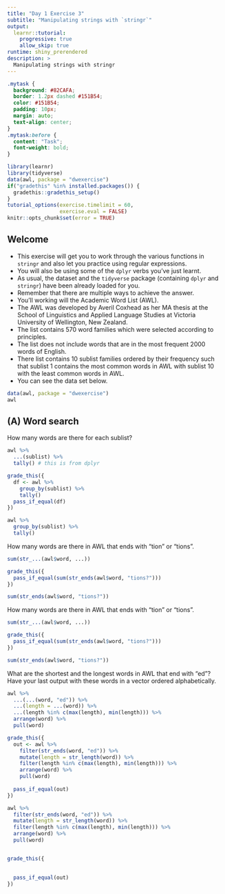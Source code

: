 ```yaml
---
title: "Day 1 Exercise 3"
subtitle: "Manipulating strings with `stringr`"
output: 
  learnr::tutorial:
    progressive: true
    allow_skip: true
runtime: shiny_prerendered
description: >
  Manipulating strings with stringr
---
```


```css
.mytask {
  background: #82CAFA;
  border: 1.2px dashed #151B54;
  color: #151B54;
  padding: 10px;
  margin: auto;
  text-align: center;
}
.mytask:before {
  content: "Task";
  font-weight: bold;
}
```

```r
library(learnr)
library(tidyverse)
data(awl, package = "dwexercise")
if("gradethis" %in% installed.packages()) {
  gradethis::gradethis_setup()
} 
tutorial_options(exercise.timelimit = 60,
                 exercise.eval = FALSE)
knitr::opts_chunk$set(error = TRUE)
```

## Welcome

* This exercise will get you to work through the various functions in `stringr` and also let you practice using regular expressions. 
* You will also be using some of the `dplyr` verbs you've just learnt.
* As usual, the dataset and the `tidyverse` package (containing `dplyr` and `stringr`) have been already loaded for you.
* Remember that there are multiple ways to achieve the answer.
* You'll working will the Academic Word List (AWL). 
* The AWL was developed by Averil Coxhead as her MA thesis at the School of Linguistics and Applied Language Studies at Victoria University of Wellington, New Zealand. 
* The list contains 570 word families which were selected according to principles. 
* The list does not include words that are in the most frequent 2000 words of English.
* There list contains 10 sublist families ordered by their frequency such that sublist 1 contains the most common words in AWL with sublist 10 with the least common words in AWL. 
* You can see the data set below.

```r
data(awl, package = "dwexercise")
awl
```


## (A) Word search


<div class="mytask">
How many words are there for each sublist?
</div>

```r
awl %>% 
  ...(sublist) %>% 
  tally() # this is from dplyr
```

```r
grade_this({
  df <- awl %>% 
    group_by(sublist) %>% 
    tally()
  pass_if_equal(df)
})
```

```r
awl %>% 
  group_by(sublist) %>% 
  tally()
```

<div class="mytask">
How many words are there in AWL that ends with "tion" or "tions".
</div>

```r
sum(str_...(awl$word, ...))
```

```r
grade_this({
  pass_if_equal(sum(str_ends(awl$word, "tions?")))
})
```

```r
sum(str_ends(awl$word, "tions?"))
```

<div class="mytask">
How many words are there in AWL that ends with "tion" or "tions".
</div>

```r
sum(str_...(awl$word, ...))
```

```r
grade_this({
  pass_if_equal(sum(str_ends(awl$word, "tions?")))
})
```

```r
sum(str_ends(awl$word, "tions?"))
```

<div class="mytask">
What are the shortest and the longest words in AWL that end with "ed"? Have your last output with these words in a vector ordered alphabetically. 
</div>

```r
awl %>% 
  ...(...(word, "ed")) %>% 
  ...(length = ...(word)) %>% 
  ...(length %in% c(max(length), min(length))) %>% 
  arrange(word) %>% 
  pull(word)
```

```r
grade_this({
  out <- awl %>% 
    filter(str_ends(word, "ed")) %>% 
    mutate(length = str_length(word)) %>% 
    filter(length %in% c(max(length), min(length))) %>% 
    arrange(word) %>% 
    pull(word)
  
  pass_if_equal(out)
})
```

```r
awl %>% 
  filter(str_ends(word, "ed")) %>% 
  mutate(length = str_length(word)) %>% 
  filter(length %in% c(max(length), min(length))) %>% 
  arrange(word) %>% 
  pull(word)
```


<div class="mytask">

</div>

```r

```

```r
grade_this({

  
  pass_if_equal(out)
})
```

```r

```
